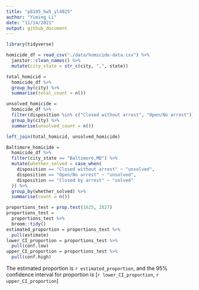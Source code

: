 ```yaml
---
title: "p8105_hw5_yl4925"
author: "Yiming Li"
date: "11/14/2021"
output: github_document
---
```

```r
library(tidyverse)
```

```r
homicide_df = read_csv("./data/homicide-data.csv") %>% 
  janitor::clean_names() %>% 
  mutate(city_state = str_c(city, ",", state))
```

```r
total_homicid = 
  homicide_df %>% 
  group_by(city) %>% 
  summarise(total_count = n())

unsolved_homicide = 
  homicide_df %>% 
  filter(disposition %in% c("Closed without arrest", "Open/No arrest")) %>% 
  group_by(city) %>% 
  summarise(unsolved_count = n())

left_join(total_homicid, unsolved_homicide)
```

```r
Baltimore_homicide = 
  homicide_df %>% 
  filter(city_state == "Baltimore,MD") %>% 
  mutate(whether_solved = case_when(
    disposition == "Closed without arrest" ~ "unsolved",
    disposition == "Open/No arrest" ~ "unsolved",
    disposition == "Closed by arrest" ~ "solved"
  )) %>% 
  group_by(whether_solved) %>% 
  summarise(count = n())
```


```r
proportions_test = prop.test(1825, 2827)
proportions_test = 
  proportions_test %>% 
  broom::tidy()
estimated_proportion = proportions_test %>% 
  pull(estimate)
lower_CI_proportion = proportions_test %>% 
  pull(conf.low)
upper_CI_proportion = proportions_test %>% 
  pull(conf.high)
```

The estimated proportion is `r estimated_proportion`, and the 95% confidence interval for proportion is [`r lower_CI_proportion`, `r upper_CI_proportion`]